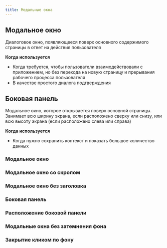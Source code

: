 ---
title: Модальные окна
---

## Модальное окно

Диалоговое окно, появляющееся поверх основного содержимого страницы в ответ на действия пользователя

**Когда используется**

- Когда требуется, чтобы пользователи взаимодействовали с приложением, но без перехода на новую страницу и прерывания рабочего процесса пользователя
- В качестве простого диалога подтверждения

## Боковая панель

Модальное окно, которое открывается поверх основной страницы. Занимает всю ширину экрана, если расположено сверху или снизу, или всю высоту экрана (если расположено слева или справа)

**Когда используется**

- Когда нужно сохранить контекст и показать большое количество данных

### Модальное окно
<Sandbox height="m" projectId="uxcomponents_modal_modal" />

### Модальное окно со скролом
<Sandbox height="m" projectId="uxcomponents_modal_modal_with_scroll" />

### Модальное окно без заголовка
<Sandbox height={300} projectId="uxcomponents_modal_modal_without_header" />

### Боковая панель
<Sandbox height="m" projectId="uxcomponents_modal_drawer" />

### Расположение боковой панели
<Sandbox height="m" projectId="uxcomponents_modal_drawer_placement" />

### Модальные окна без затемнения фона
<Sandbox height="m" projectId="uxcomponents_modal_modal_without_backdrop" />

### Закрытие кликом по фону
<Sandbox height="m" projectId="uxcomponents_modal_modal_close_on_backdrop" />
